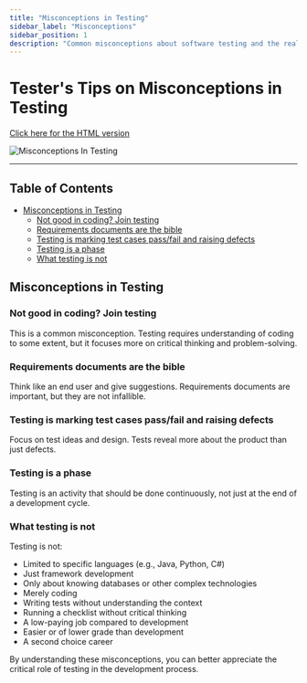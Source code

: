 ```yaml
---
title: "Misconceptions in Testing"
sidebar_label: "Misconceptions"
sidebar_position: 1
description: "Common misconceptions about software testing and the reality behind them"
---
```


# Tester's Tips on Misconceptions in Testing

[Click here for the HTML version](https://htmlpreview.github.io/?https://github.com/gauravkhuraana/Testing/blob/main/Misconception%20in%20Testing/misconception.html)

![Misconceptions In Testing](./misconception.png "MisconceptionsInTesting")

---

## Table of Contents

- [Misconceptions in Testing](#misconceptions-in-testing)
  - [Not good in coding? Join testing](#not-good-in-coding-join-testing)
  - [Requirements documents are the bible](#requirements-documents-are-the-bible)
  - [Testing is marking test cases pass/fail and raising defects](#testing-is-marking-test-cases-passfail-and-raising-defects)
  - [Testing is a phase](#testing-is-a-phase)
  - [What testing is not](#what-testing-is-not)

## Misconceptions in Testing

### Not good in coding? Join testing

This is a common misconception. Testing requires understanding of coding to some extent, but it focuses more on critical thinking and problem-solving.

### Requirements documents are the bible

Think like an end user and give suggestions. Requirements documents are important, but they are not infallible.

### Testing is marking test cases pass/fail and raising defects

Focus on test ideas and design. Tests reveal more about the product than just defects.

### Testing is a phase

Testing is an activity that should be done continuously, not just at the end of a development cycle.

### What testing is not

Testing is not:
- Limited to specific languages (e.g., Java, Python, C#)
- Just framework development
- Only about knowing databases or other complex technologies
- Merely coding
- Writing tests without understanding the context
- Running a checklist without critical thinking
- A low-paying job compared to development
- Easier or of lower grade than development
- A second choice career

By understanding these misconceptions, you can better appreciate the critical role of testing in the development process.
